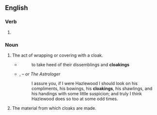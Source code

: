 ==English==

===Verb===
{{head|en|verb form}}

# {{present participle of|en|cloak|nocat=1}}

===Noun===
{{en-noun}}

# The act of wrapping or covering with a cloak.
#* {{rfdatek|en|Strype}}
#*: to take heed of their dissemblings and '''cloakings'''
#* {{rfdatek|en|Sir Walter Scott}}, ''{{w|Guy Mannering}} – or The Astrologer''
#*: I assure you, if I were Hazlewood I should look on his compliments, his bowings, his '''cloakings''', his shawlings, and his handings with some little suspicion; and truly I think Hazlewood does so too at some odd times.
# The material from which cloaks are made.
